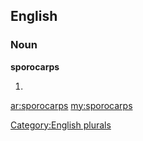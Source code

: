 ==English==

===Noun===
'''sporocarps'''

# {{plural of|[[sporocarp]]}}

[[Category:English plurals]]

[[ar:sporocarps]]
[[my:sporocarps]]